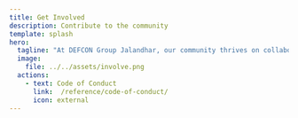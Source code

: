 ```yaml
---
title: Get Involved
description: Contribute to the community
template: splash
hero:
  tagline: "At DEFCON Group Jalandhar, our community thrives on collaboration, shared knowledge, and collective growth. We believe that each member's contribution plays a pivotal role in shaping the cybersecurity landscape. Here's how you can become an integral part of our mission:"
  image:
    file: ../../assets/involve.png
  actions:
    - text: Code of Conduct
      link:  /reference/code-of-conduct/
      icon: external
---
```



<CardGrid>
  <LinkCard
    title="Share Your Expertise"
    description= "Are you an expert in cybersecurity, ethical hacking, or a related field? Share your insights, experiences, or research findings with our community! Contribute by leading discussions, hosting workshops, or giving presentations. Your expertise could be invaluable in enlightening and empowering fellow members."
    href="https://forms.gle/yvkbHH3SBiDgYAiv6"
  />
  <LinkCard
    title="Become Volunteer"
    description= "Volunteering is at the heart of our community. Step forward and volunteer your time and skills to assist in organizing events, managing discussions, or facilitating group activities. Your involvement can elevate the quality and impact of our initiatives."
    href="https://forms.gle/vAwXDjPRE8Yo3B79A"
  />
  <LinkCard
    title="Propose Ideas and Projects"
    description= "Have a groundbreaking idea for an event, project, or initiative? We welcome your innovative proposals! Whether it's a unique workshop, a cybersecurity challenge, or a collaborative project, your ideas can shape the future of our community."
    href="https://forms.gle/oouC8WhhLTY17LkK6"
  />
  <LinkCard
    title="Ready to Contribute? Get in Touch!"
    description= "Reach out to us at dcg91181@gmail.com for becoming sponsor at our events. Join us in shaping the future of cybersecurity while fostering a supportive and collaborative community!"
    href="mailto:dcg91181@gmail.com"
  />
</CardGrid>